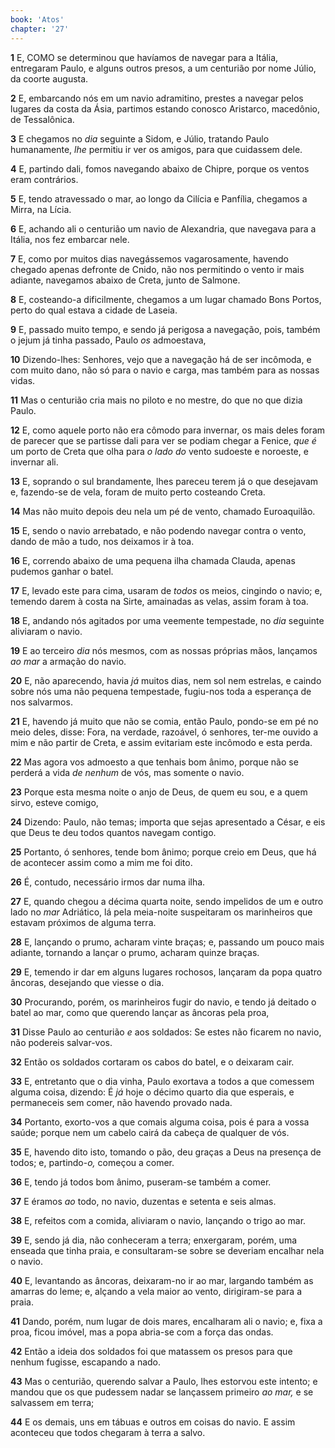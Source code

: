 ```yaml
---
book: 'Atos'
chapter: '27'
---
```


**1** E, COMO se determinou que havíamos de navegar para a Itália, entregaram Paulo, e alguns outros presos, a um centurião por nome Júlio, da coorte augusta.

**2** E, embarcando nós em um navio adramitino, prestes a navegar pelos lugares da costa da Ásia, partimos estando conosco Aristarco, macedônio, de Tessalônica.

**3** E chegamos no _dia_ seguinte a Sidom, e Júlio, tratando Paulo humanamente, _lhe_ permitiu ir ver os amigos, para que cuidassem dele.

**4** E, partindo dali, fomos navegando abaixo de Chipre, porque os ventos eram contrários.

**5** E, tendo atravessado o mar, ao longo da Cilícia e Panfília, chegamos a Mirra, na Lícia.

**6** E, achando ali o centurião um navio de Alexandria, que navegava para a Itália, nos fez embarcar nele.

**7** E, como por muitos dias navegássemos vagarosamente, havendo chegado apenas defronte de Cnido, não nos permitindo o vento ir mais adiante, navegamos abaixo de Creta, junto de Salmone.

**8** E, costeando-a dificilmente, chegamos a um lugar chamado Bons Portos, perto do qual estava a cidade de Laseia.

**9** E, passado muito tempo, e sendo já perigosa a navegação, pois, também o jejum já tinha passado, Paulo _os_ admoestava,

**10** Dizendo-lhes: Senhores, vejo que a navegação há de ser incômoda, e com muito dano, não só para o navio e carga, mas também para as nossas vidas.

**11** Mas o centurião cria mais no piloto e no mestre, do que no que dizia Paulo.

**12** E, como aquele porto não era cômodo para invernar, os mais deles foram de parecer que se partisse dali para ver se podiam chegar a Fenice, _que é_ um porto de Creta que olha para _o lado_ _do_ vento sudoeste e noroeste, e invernar ali.

**13** E, soprando o sul brandamente, lhes pareceu terem já o que desejavam e, fazendo-se de vela, foram de muito perto costeando Creta.

**14** Mas não muito depois deu nela um pé de vento, chamado Euroaquilão.

**15** E, sendo o navio arrebatado, e não podendo navegar contra o vento, dando de mão a tudo, nos deixamos ir à toa.

**16** E, correndo abaixo de uma pequena ilha chamada Clauda, apenas pudemos ganhar o batel.

**17** E, levado este para cima, usaram de _todos_ os meios, cingindo o navio; e, temendo darem à costa na Sirte, amainadas as velas, assim foram à toa.

**18** E, andando nós agitados por uma veemente tempestade, no _dia_ seguinte aliviaram o navio.

**19** E ao terceiro _dia_ nós mesmos, com as nossas próprias mãos, lançamos _ao mar_ a armação do navio.

**20** E, não aparecendo, havia _já_ muitos dias, nem sol nem estrelas, e caindo sobre nós uma não pequena tempestade, fugiu-nos toda a esperança de nos salvarmos.

**21** E, havendo já muito que não se comia, então Paulo, pondo-se em pé no meio deles, disse: Fora, na verdade, razoável, ó senhores, ter-me ouvido a mim e não partir de Creta, e assim evitariam este incômodo e esta perda.

**22** Mas agora vos admoesto a que tenhais bom ânimo, porque não se perderá a vida _de nenhum_ de vós, mas somente o navio.

**23** Porque esta mesma noite o anjo de Deus, de quem eu sou, e a quem sirvo, esteve comigo,

**24** Dizendo: Paulo, não temas; importa que sejas apresentado a César, e eis que Deus te deu todos quantos navegam contigo.

**25** Portanto, ó senhores, tende bom ânimo; porque creio em Deus, que há de acontecer assim como a mim me foi dito.

**26** É, contudo, necessário irmos dar numa ilha.

**27** E, quando chegou a décima quarta noite, sendo impelidos de um e outro lado no _mar_ Adriático, lá pela meia-noite suspeitaram os marinheiros que estavam próximos de alguma terra.

**28** E, lançando o prumo, acharam vinte braças; e, passando um pouco mais adiante, tornando a lançar o prumo, acharam quinze braças.

**29** E, temendo ir dar em alguns lugares rochosos, lançaram da popa quatro âncoras, desejando que viesse o dia.

**30** Procurando, porém, os marinheiros fugir do navio, e tendo já deitado o batel ao mar, como que querendo lançar as âncoras pela proa,

**31** Disse Paulo ao centurião _e_ aos soldados: Se estes não ficarem no navio, não podereis salvar-vos.

**32** Então os soldados cortaram os cabos do batel, e o deixaram cair.

**33** E, entretanto que o dia vinha, Paulo exortava a todos a que comessem alguma coisa, dizendo: É _já_ hoje o décimo quarto dia que esperais, e permaneceis sem comer, não havendo provado nada.

**34** Portanto, exorto-vos a que comais alguma coisa, pois é para a vossa saúde; porque nem um cabelo cairá da cabeça de qualquer de vós.

**35** E, havendo dito isto, tomando o pão, deu graças a Deus na presença de todos; e, partindo-_o,_ começou a comer.

**36** E, tendo já todos bom ânimo, puseram-se também a comer.

**37** E éramos _ao_ todo, no navio, duzentas e setenta e seis almas.

**38** E, refeitos com a comida, aliviaram o navio, lançando o trigo ao mar.

**39** E, sendo já dia, não conheceram a terra; enxergaram, porém, uma enseada que tinha praia, e consultaram-se sobre se deveriam encalhar nela o navio.

**40** E, levantando as âncoras, deixaram-no ir ao mar, largando também as amarras do leme; e, alçando a vela maior ao vento, dirigiram-se para a praia.

**41** Dando, porém, num lugar de dois mares, encalharam ali o navio; e, fixa a proa, ficou imóvel, mas a popa abria-se com a força das ondas.

**42** Então a ideia dos soldados foi que matassem os presos para que nenhum fugisse, escapando a nado.

**43** Mas o centurião, querendo salvar a Paulo, lhes estorvou este intento; e mandou que os que pudessem nadar se lançassem primeiro _ao mar,_ e se salvassem em terra;

**44** E os demais, uns em tábuas e outros em coisas do navio. E assim aconteceu que todos chegaram à terra a salvo.
